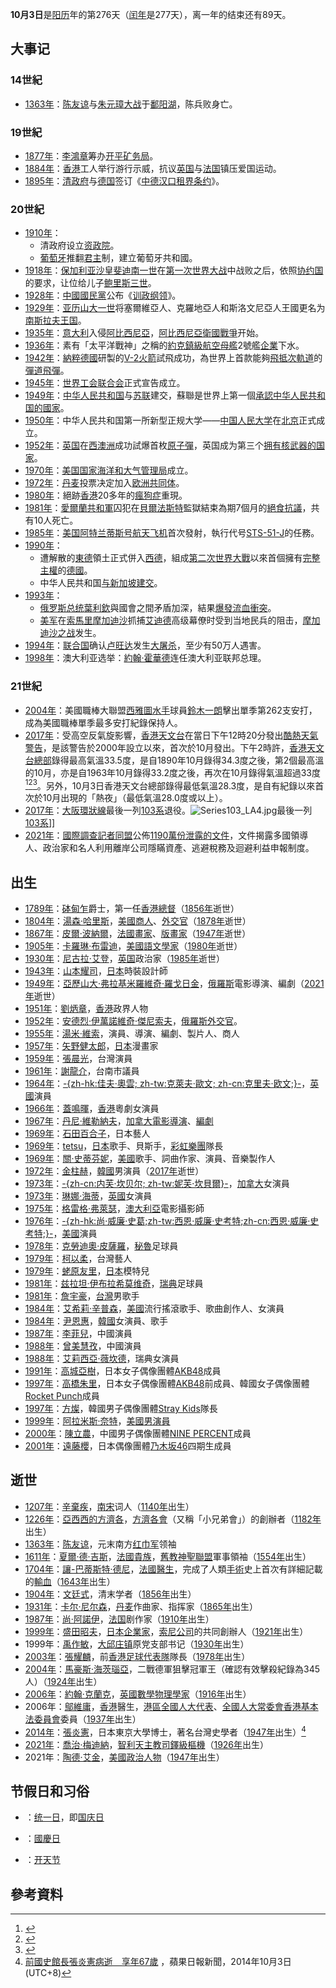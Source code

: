 {{DayInMonth|10}}

'''10月3日'''是[[阳历|阳历]]年的第276天（[[闰年|闰年]]是277天），离一年的结束还有89天。

== 大事记 ==
=== 14世紀 ===
* [[1363年|1363年]]：[[陈友谅|陈友谅]]与[[朱元璋|朱元璋]][[鄱陽湖之戰|大战]]于[[鄱阳湖|鄱阳湖]]，陈兵败身亡。

=== 19世紀 ===
* [[1877年|1877年]]：[[李鴻章|李鴻章]]筹办[[开滦公司|开平矿务局]]。
* [[1884年|1884年]]：[[香港|香港]]工人举行游行示威，抗议[[英国|英国]]与[[法国|法国]]镇压爱国运动。
* [[1895年|1895年]]：[[清朝|清政府]]与[[德国|德国]]签订《[[漢口德租界|中德汉口租界条约]]》。

=== 20世紀 ===
* [[1910年|1910年]]：
**清政府设立[[资政院|资政院]]。
**[[葡萄牙|葡萄牙]]推翻[[君主|君主]]制，建立葡萄牙共和國。
* [[1918年|1918年]]：[[保加利亚|保加利亚]][[沙皇|沙皇]][[斐迪南一世_(保加利亞)|斐迪南一世]]在[[第一次世界大战|第一次世界大战]]中战败之后，依照[[协约国|协约国]]的要求，让位给儿子[[鲍里斯三世|鲍里斯三世]]。
* [[1928年|1928年]]：[[中國國民黨|中國國民黨]]公布《[[训政纲领|训政纲领]]》。
* [[1929年|1929年]]：[[亞歷山大一世_(南斯拉夫)|亚历山大一世]]将塞爾維亞人、克羅地亞人和斯洛文尼亞人王國更名为[[南斯拉夫王国|南斯拉夫王国]]。
* [[1935年|1935年]]：[[意大利|意大利]]入侵[[阿比西尼亞|阿比西尼亞]]，[[第二次義大利衣索比亞戰爭|阿比西尼亞衛國戰爭]]开始。
* [[1936年|1936年]]：素有「太平洋戰神」之稱的[[約克鎮級航空母艦|約克鎮級航空母艦]]2號艦[[企業號航空母艦_(CV-6)|企業]]下水。
* [[1942年|1942年]]：[[納粹德國|納粹德國]]研製的[[V-2火箭|V-2火箭]]試飛成功，為世界上首款能夠[[次軌道太空飛行|飛抵次軌道]]的[[彈道飛彈|彈道飛彈]]。
* [[1945年|1945年]]：[[世界工会联合会|世界工会联合会]]正式宣告成立。
* [[1949年|1949年]]：[[中华人民共和国|中华人民共和国]]与[[苏联|苏联]]建交，蘇聯是世界上第一個[[中华人民共和国建交列表|承認中华人民共和国的國家]]。
* [[1950年|1950年]]：中华人民共和国第一所新型正规大学——[[中国人民大学|中国人民大学]]在[[北京市|北京]]正式成立。
* [[1952年|1952年]]：[[英国|英国]]在[[西澳洲|西澳洲]]成功試爆首枚[[原子彈|原子彈]]，英国成为第三个[[核武器擁有國列表|拥有核武器的国家]]。
* [[1970年|1970年]]：[[美国国家海洋和大气管理局|美国国家海洋和大气管理局]]成立。
* [[1972年|1972年]]：[[丹麦|丹麦]]投票决定加入[[欧洲共同体|欧洲共同体]]。
* [[1980年|1980年]]：絕跡[[香港|香港]]20多年的[[瘋狗症|瘋狗症]]重現。
* [[1981年|1981年]]：[[愛爾蘭共和軍|愛爾蘭共和軍]]囚犯在[[貝爾法斯特|貝爾法斯特]]監獄結束為期7個月的[[1981年愛爾蘭絕食抗議|絕食抗議]]，共有10人死亡。
* [[1985年|1985年]]：[[美国|美国]][[阿特兰蒂斯号航天飞机|阿特兰蒂斯号航天飞机]]首次發射，執行代号[[STS-51-J|STS-51-J]]的任務。
* [[1990年|1990年]]：
**遭解散的[[東德|東德]]領土正式併入[[西德|西德]]，組成[[第二次世界大戰|第二次世界大戰]]以來首個擁有[[兩德統一|完整主權]]的[[德國|德國]]。
**中华人民共和国[[中国－新加坡关系|与新加坡建交]]。
* [[1993年|1993年]]：
**[[俄罗斯总统|俄罗斯总统]][[鲍里斯·叶利钦|葉利欽]]與國會之間矛盾加深，結果[[1993年俄罗斯宪政危机|爆發流血衝突]]。
**[[美军|美军]]在[[索馬里|索馬里]][[摩加迪沙|摩加迪沙]]抓捕[[穆罕默德·法拉德·艾迪德|艾迪德]]高级幕僚时受到当地民兵的阻击，[[摩加迪沙之战|摩加迪沙之战]]发生。
* [[1994年|1994年]]：[[联合国|联合国]]确认[[卢旺达|卢旺达]]发生[[卢旺达大屠杀|大屠杀]]，至少有50万人遇害。
* [[1998年|1998年]]：澳大利亚选举：[[約翰·霍華德|約翰·霍華德]]连任澳大利亚联邦总理。

=== 21世紀 ===
* [[2004年|2004年]]：美國職棒大聯盟[[西雅圖水手|西雅圖水手]]球員[[鈴木一朗|鈴木一朗]]擊出單季第262支安打，成為美國職棒單季最多安打紀錄保持人。
* [[2017年|2017年]]：受高空反氣旋影響，[[香港天文台|香港天文台]]在當日下午12時20分發出[[香港酷熱天氣警告|酷熱天氣警告]]，是該警告於2000年設立以來，首次於10月發出。下午2時許，[[香港天文台總部|香港天文台總部]]錄得最高氣溫33.5度，是自1890年10月錄得34.3度之後，第2個最高溫的10月，亦是自1963年10月錄得33.2度之後，再次在10月錄得氣溫超過33度<ref>{{Cite web |url=https://www.hk01.com/%E6%B8%AF%E8%81%9E/123216/-%E7%A7%8B%E5%A4%A9%E5%A4%B1%E8%B9%A4-%E6%AD%B7%E4%BE%86%E6%9C%80%E9%81%B2%E9%85%B7%E7%86%B1%E5%A4%A9%E6%B0%A3%E8%AD%A6%E5%91%8A-%E5%B8%82%E5%8D%8033-5%E5%BA%A6%E5%B0%8F%E5%BF%83%E4%B8%AD%E6%9A%91 |title=【秋天失蹤】歷來最遲酷熱天氣警告　市區33.5度小心中暑，香港01，2017年10月3日 |accessdate=2017年10月3日 |archive-date=2017年10月3日 |archive-url=https://web.archive.org/web/20171003084933/https://www.hk01.com/%E6%B8%AF%E8%81%9E/123216/-%E7%A7%8B%E5%A4%A9%E5%A4%B1%E8%B9%A4-%E6%AD%B7%E4%BE%86%E6%9C%80%E9%81%B2%E9%85%B7%E7%86%B1%E5%A4%A9%E6%B0%A3%E8%AD%A6%E5%91%8A-%E5%B8%82%E5%8D%8033-5%E5%BA%A6%E5%B0%8F%E5%BF%83%E4%B8%AD%E6%9A%91 |dead-url=no }}</ref><ref>{{Cite web |url=http://toronto.singtao.ca/2095308/2017-10-03/post-%E5%A4%A9%E6%96%87%E5%8F%B0%E7%A0%B4%E7%B4%80%E9%8C%8410%E6%9C%88%E7%99%BC%E9%85%B7%E7%86%B1%E8%AD%A6%E5%91%8A-%E5%89%B51939%E5%B9%B4%E4%BB%A5%E4%BE%86%E6%9C%80%E9%AB%98%E6%BA%AB/?variant=zh-hk |title=天文台破紀錄10月發酷熱警告 創1890年以來最高溫，星島日報，2017年10月3日 |access-date=2017年10月3日 |archive-url=https://web.archive.org/web/20171003174652/http://toronto.singtao.ca/2095308/2017-10-03/post-%E5%A4%A9%E6%96%87%E5%8F%B0%E7%A0%B4%E7%B4%80%E9%8C%8410%E6%9C%88%E7%99%BC%E9%85%B7%E7%86%B1%E8%AD%A6%E5%91%8A-%E5%89%B51939%E5%B9%B4%E4%BB%A5%E4%BE%86%E6%9C%80%E9%AB%98%E6%BA%AB/?variant=zh-hk |archive-date=2017年10月3日 |dead-url=yes }}</ref><ref>{{Cite web |url=https://topick.hket.com/article/1917007/%E4%BB%8A%E6%97%A5%E9%85%B7%E7%86%B1%E9%AB%98%E6%BA%AB33.5%E5%BA%A6%E3%80%80%E6%88%90%E7%AC%AC2%E5%80%8B%E6%9C%80%E9%AB%98%E6%BA%AB10%E6%9C%88 |title=今日酷熱高溫33.5度　成第2個最高溫10月，香港經濟日報，2017年10月3日 |accessdate=2017年10月3日 |archive-date=2018年3月17日 |archive-url=https://web.archive.org/web/20180317044422/https://topick.hket.com/article/1917007/%E4%BB%8A%E6%97%A5%E9%85%B7%E7%86%B1%E9%AB%98%E6%BA%AB33.5%E5%BA%A6%E3%80%80%E6%88%90%E7%AC%AC2%E5%80%8B%E6%9C%80%E9%AB%98%E6%BA%AB10%E6%9C%88 |dead-url=no }}</ref>。另外，10月3日香港天文台總部錄得最低氣溫28.3度，是自有紀錄以來首次於10月出現的「熱夜」（最低氣溫28.0度或以上）。
* [[2017年|2017年]]：[[大阪環狀線|大阪環狀線]]最後一列[[日本國鐵103系電力動車組|103系]]退役。[[File:Series103_LA4.jpg|thumb]]最後一列[[日本國鐵103系電力動車組|103系]]]]
* [[2021年|2021年]]：[[國際調查記者同盟|國際調查記者同盟]]公佈[[潘朵拉文件|1190萬份泄露的文件]]，文件揭露多國領導人、政治家和名人利用離岸公司隱瞞資產、逃避稅務及迴避利益申報制度。

== 出生 ==
* [[1789年|1789年]]：[[砵甸乍|砵甸乍]]爵士，第一任[[香港總督|香港總督]]（[[1856年|1856年]]逝世）
* [[1804年|1804年]]：[[湯森·哈里斯|湯森·哈里斯]]，[[美國|美國]][[商人|商人]]、[[外交官|外交官]]（[[1878年|1878年]]逝世）
* [[1867年|1867年]]：[[皮爾·波納爾|皮爾·波納爾]]，[[法國|法國]][[畫家|畫家]]、[[版畫家|版畫家]]（[[1947年|1947年]]逝世）
* [[1905年|1905年]]：[[卡羅琳·布雷迪|卡羅琳·布雷迪]]，[[美國|美國]][[語文學|語文學家]]（[[1980年|1980年]]逝世）
* [[1930年|1930年]]：[[尼古拉·艾登|尼古拉·艾登]]，[[英国|英国]]政治家（[[1985年|1985年]]逝世）
* [[1943年|1943年]]：[[山本耀司|山本耀司]]，[[日本|日本]]時裝設計師
* [[1949年|1949年]]：[[亞歷山大·弗拉基米羅維奇·羅戈日金|亞歷山大·弗拉基米羅維奇·羅戈日金]]，[[俄羅斯|俄羅斯]]電影導演、編劇（[[2021年|2021年]]逝世）
* [[1951年|1951年]]：[[劉炳章|劉炳章]]，[[香港|香港]]政界人物
* [[1952年|1952年]]：[[安德烈·伊萬諾維奇·傑尼索夫|安德烈·伊萬諾維奇·傑尼索夫]]，[[俄羅斯|俄羅斯]][[外交官|外交官]]。
* [[1955年|1955年]]：[[湯米·維索|湯米·維索]]，演員、導演、編劇、製片人、商人
* [[1957年|1957年]]：[[矢野健太郎|矢野健太郎]]，[[日本|日本]]漫畫家
* [[1959年|1959年]]：[[張晨光|張晨光]]，台灣演員
* [[1961年|1961年]]：[[謝龍介|謝龍介]]，台南市議員
* [[1964年|1964年]]：[[克萊夫·歐文|-{zh-hk:佳夫·奧雲; zh-tw:克萊夫·歐文; zh-cn:克里夫·欧文;}-]]，[[英國|英國]]演員
* [[1966年|1966年]]：[[蓋鳴暉|蓋鳴暉]]，[[香港|香港]]粵劇女演員
* [[1967年|1967年]]：[[丹尼·維勒納夫|丹尼·維勒納夫]]，[[加拿大|加拿大]][[電影導演|電影導演]]、[[編劇|編劇]]
* [[1969年|1969年]]：[[石田百合子|石田百合子]]，日本藝人
* [[1969年|1969年]]：[[tetsu|tetsu]]，[[日本|日本]]歌手、貝斯手，[[彩虹乐团|彩虹樂團]]隊長
* [[1969年|1969年]]：[[關·史蒂芬妮|關·史蒂芬妮]]，[[美國|美國]]歌手、詞曲作家、演員、音樂製作人
* [[1972年|1972年]]：[[金柱赫|金柱赫]]，[[韓國|韓國]]男演員（[[2017年|2017年]]逝世）
* [[1973年|1973年]]：[[内芙·坎贝尔|-{zh-cn:内芙·坎贝尔; zh-tw:妮芙·坎貝爾}-]]，[[加拿大|加拿大]]女演員
* [[1973年|1973年]]：[[琳娜·海蒂|琳娜·海蒂]]，[[英國|英國]]女演員
* [[1975年|1975年]]：[[格雷格·弗萊瑟|格雷格·弗萊瑟]]，[[澳大利亞|澳大利亞]]電影攝影師
* [[1976年|1976年]]：[[西恩·威廉·史考特|-{zh-hk:尚·威廉·史葛;zh-tw:西恩·威廉·史考特;zh-cn:西恩·威廉·史考特;}-]]，[[美國|美國]]演員
* [[1978年|1978年]]：[[克勞迪奧·皮薩羅|克勞迪奧·皮薩羅]]，[[秘魯|秘魯]]足球員
* [[1979年|1979年]]：[[柯以柔|柯以柔]]，台灣藝人
* [[1979年|1979年]]：[[蛯原友里|蛯原友里]]，[[日本|日本]]模特兒
* [[1981年|1981年]]：[[兹拉坦·伊布拉希莫维奇|兹拉坦·伊布拉希莫维奇]]，[[瑞典|瑞典]]足球員
* [[1981年|1981年]]：[[詹宇豪|詹宇豪]]，[[台灣|台灣]]男歌手
* [[1984年|1984年]]：[[艾希莉·辛普森|艾希莉·辛普森]]，[[美國|美國]]流行搖滾歌手、歌曲創作人、女演員
* [[1984年|1984年]]：[[尹恩惠|尹恩惠]]，[[韓國|韓國]]女演員、歌手
* [[1987年|1987年]]：[[李菲兒|李菲兒]]，中國演員
* [[1988年|1988年]]：[[曾美慧孜|曾美慧孜]]，中國演員
* [[1988年|1988年]]：[[艾莉西亞·薇坎德|艾莉西亞·薇坎德]]，瑞典女演員
* [[1991年|1991年]]：[[高城亞樹|高城亞樹]]，日本女子偶像團體[[AKB48|AKB48]]成員
* [[1997年|1997年]]：[[高橋朱里|高橋朱里]]，日本女子偶像團體[[AKB48|AKB48]]前成員、韓國女子偶像團體[[Rocket_Punch|Rocket Punch]]成員
* [[1997年|1997年]]：[[方燦|方燦]]，韓國男子偶像團體[[Stray_Kids|Stray Kids]]隊長
* [[1999年|1999年]]：[[阿拉米斯·奈特|阿拉米斯·奈特]]，[[美國|美國]][[男演員|男演員]]
* [[2000年|2000年]]：[[陳立農|陳立農]]，中國男子偶像團體[[NINE_PERCENT|NINE PERCENT]]成員
* [[2001年|2001年]]：[[遠藤櫻|遠藤櫻]]，日本偶像團體[[乃木坂46|乃木坂46]]四期生成員

== 逝世 ==
* [[1207年|1207年]]：[[辛棄疾|辛棄疾]]，[[南宋|南宋]]词人（[[1140年|1140年]]出生）
* [[1226年|1226年]]：[[亞西西的方濟各|亞西西的方濟各]]，[[方濟各會|方濟各會]]（又稱「小兄弟會」）的創辦者（[[1182年|1182年]]出生）
* [[1363年|1363年]]：[[陈友谅|陈友谅]]，元末南方[[红巾军|红巾军]]领袖
* [[1611年|1611年]]：[[夏爾·德·吉斯|夏爾·德·吉斯]]，[[法國|法國]][[貴族|貴族]]，[[舊教|舊教]][[神聖聯盟|神聖聯盟]]軍事領袖（[[1554年|1554年]]出生）
* [[1704年|1704年]]：[[讓-巴蒂斯特·德尼|讓-巴蒂斯特·德尼]]，[[法國|法國]][[醫生|醫生]]，完成了人類[[手術|手術]]史上首次有詳細記載的[[輸血|輸血]]（[[1643年|1643年]]出生）
* [[1904年|1904年]]：[[文廷式|文廷式]]，清末学者（[[1856年|1856年]]出生）
* [[1931年|1931年]]：[[卡尔·尼尔森|卡尔·尼尔森]]，[[丹麦|丹麦]]作曲家、指挥家（[[1865年|1865年]]出生）
* [[1987年|1987年]]：[[尚·阿諾伊|尚·阿諾伊]]，[[法国|法国]]剧作家（[[1910年|1910年]]出生）
* [[1999年|1999年]]：[[盛田昭夫|盛田昭夫]]，[[日本|日本]][[企業家|企業家]]，[[索尼公司|索尼公司]]的共同創辦人（[[1921年|1921年]]出生）
* 1999年：[[禹作敏|禹作敏]]，[[大邱庄镇|大邱庄镇]]原党支部书记（[[1930年|1930年]]出生）
* [[2003年|2003年]]：[[張耀麟|張耀麟]]，前[[香港足球代表隊|香港足球代表隊]]隊長（[[1978年|1978年]]出生）
* [[2004年|2004年]]：[[馬豪斯·海茨瑙亞|馬豪斯·海茨瑙亞]]，二戰德軍狙擊冠軍王（確認有效擊殺紀錄為345人）（[[1924年|1924年]]出生）
* [[2006年|2006年]]：[[約翰·克蘭克|約翰·克蘭克]]，[[英國|英國]][[數學物理|數學物理學家]]（[[1916年|1916年]]出生）
* 2006年：[[鄔維庸|鄔維庸]]，[[香港|香港]]醫生，[[港區全國人大代表|港區全國人大代表]]、[[全國人大常委會香港基本法委員會|全國人大常委會香港基本法委員會]]委員（[[1937年|1937年]]出生）
* [[2014年|2014年]]：[[張炎憲|張炎憲]]，日本東京大學博士，著名台灣史學者（[[1947年|1947年]]出生）<ref>[http://www.appledaily.com.tw/realtimenews/article/politics/20141003/481438/ 前國史館長張炎憲病逝　享年67歲] {{Wayback|url=http://www.appledaily.com.tw/realtimenews/article/politics/20141003/481438/ |date=20141004022901 }}，蘋果日報新聞，2014年10月3日  (UTC+8){{zh-hant}}</ref>
* [[2021年|2021年]]：[[喬治·梅迪納|喬治·梅迪納]]，[[智利|智利]][[天主教|天主教]][[司鐸級樞機|司鐸級樞機]]（[[1926年|1926年]]出生）
* 2021年：[[陶德·艾金|陶德·艾金]]，[[美國|美國]][[政治人物|政治人物]]（[[1947年|1947年]]出生）

== 节假日和习俗 ==
* {{DEU}}：[[德國統一日|统一日]]，即[[国庆日|国庆日]]
* {{IRQ}}：[[國慶日|國慶日]]
* {{KOR}}：[[开天节|开天节]]

==參考資料==
{{reflist}}

{{commons category|3 October}}
{{月份}}